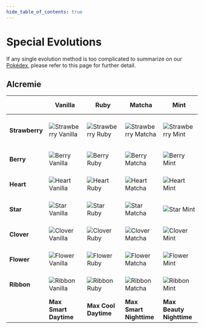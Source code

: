 ```yaml
---
hide_table_of_contents: true
---
```

# Special Evolutions

If any single evolution method is too complicated to summarize on our <a href="https://luminescent.team/pokedex/">Pokédex</a>, please refer to this page for further detail.

## Alcremie
<table>
<thead>
  <tr>
    <th className="alcremie"></th>
    <th className="alcremie">Vanilla</th>
    <th className="alcremie">Ruby</th>
    <th className="alcremie">Matcha</th>
    <th className="alcremie">Mint</th>
    <th className="alcremie">Lemon</th>
    <th className="alcremie">Salted</th>
    <th className="alcremie">Ruby<br /> Swirl</th>
    <th className="alcremie">Caramel<br /> Swirl</th>
    <th className="alcremie">Rainbow<br /> Swirl</th>
    <th className="alcremie">Shiny</th>
  </tr>
</thead>
<tbody>
  <tr>
    <td className="alcremie"><b>Strawberry</b></td>
    <td className="alcremie"><img src="https://raw.githubusercontent.com/TeamLumi/luminescent-team/main/static/img/pkm/pm0869_00_00_00_L.webp" title="Strawberry Vanilla" /></td>
    <td className="alcremie"><img src="https://raw.githubusercontent.com/TeamLumi/luminescent-team/main/static/img/pkm/pm0869_07_00_00_L.webp" title="Strawberry Ruby" /></td>
    <td className="alcremie"><img src="https://raw.githubusercontent.com/TeamLumi/luminescent-team/main/static/img/pkm/pm0869_14_00_00_L.webp" title="Strawberry Matcha" /></td>
    <td className="alcremie"><img src="https://raw.githubusercontent.com/TeamLumi/luminescent-team/main/static/img/pkm/pm0869_21_00_00_L.webp" title="Strawberry Mint" /></td>
    <td className="alcremie"><img src="https://raw.githubusercontent.com/TeamLumi/luminescent-team/main/static/img/pkm/pm0869_28_00_00_L.webp" title="Strawberry Lemon" /></td>
    <td className="alcremie"><img src="https://raw.githubusercontent.com/TeamLumi/luminescent-team/main/static/img/pkm/pm0869_35_00_00_L.webp" title="Strawberry Salted" /></td>
    <td className="alcremie"><img src="https://raw.githubusercontent.com/TeamLumi/luminescent-team/main/static/img/pkm/pm0869_42_00_00_L.webp" title="Strawberry Ruby Swirl" /></td>
    <td className="alcremie"><img src="https://raw.githubusercontent.com/TeamLumi/luminescent-team/main/static/img/pkm/pm0869_49_00_00_L.webp" title="Strawberry Caramel Swirl" /></td>
    <td className="alcremie"><img src="https://raw.githubusercontent.com/TeamLumi/luminescent-team/main/static/img/pkm/pm0869_56_00_00_L.webp" title="Strawberry Rainbow Swirl" /></td>
    <td className="alcremie"><img src="https://raw.githubusercontent.com/TeamLumi/luminescent-team/main/static/img/pkm/pm0869_00_00_01_L.webp" title="Strawberry Shiny" /></td>
      </tr>
  <tr>
    <td className="alcremie"><b>Berry</b></td>
    <td className="alcremie"><img src="https://raw.githubusercontent.com/TeamLumi/luminescent-team/main/static/img/pkm/pm0869_01_00_00_L.webp" title="Berry Vanilla" /></td>
    <td className="alcremie"><img src="https://raw.githubusercontent.com/TeamLumi/luminescent-team/main/static/img/pkm/pm0869_08_00_00_L.webp" title="Berry Ruby" /></td>
    <td className="alcremie"><img src="https://raw.githubusercontent.com/TeamLumi/luminescent-team/main/static/img/pkm/pm0869_15_00_00_L.webp" title="Berry Matcha" /></td>
    <td className="alcremie"><img src="https://raw.githubusercontent.com/TeamLumi/luminescent-team/main/static/img/pkm/pm0869_22_00_00_L.webp" title="Berry Mint" /></td>
    <td className="alcremie"><img src="https://raw.githubusercontent.com/TeamLumi/luminescent-team/main/static/img/pkm/pm0869_29_00_00_L.webp" title="Berry Lemon" /></td>
    <td className="alcremie"><img src="https://raw.githubusercontent.com/TeamLumi/luminescent-team/main/static/img/pkm/pm0869_36_00_00_L.webp" title="Berry Salted" /></td>
    <td className="alcremie"><img src="https://raw.githubusercontent.com/TeamLumi/luminescent-team/main/static/img/pkm/pm0869_43_00_00_L.webp" title="Berry Ruby Swirl" /></td>
    <td className="alcremie"><img src="https://raw.githubusercontent.com/TeamLumi/luminescent-team/main/static/img/pkm/pm0869_50_00_00_L.webp" title="Berry Caramel Swirl" /></td>
    <td className="alcremie"><img src="https://raw.githubusercontent.com/TeamLumi/luminescent-team/main/static/img/pkm/pm0869_57_00_00_L.webp" title="Berry Rainbow Swirl" /></td>
    <td className="alcremie"><img src="https://raw.githubusercontent.com/TeamLumi/luminescent-team/main/static/img/pkm/pm0869_01_00_01_L.webp" title="Berry Shiny" /></td>
  </tr>
  <tr>
    <td className="alcremie"><b>Heart</b></td>
    <td className="alcremie"><img src="https://raw.githubusercontent.com/TeamLumi/luminescent-team/main/static/img/pkm/pm0869_02_00_00_L.webp" title="Heart Vanilla" /></td>
    <td className="alcremie"><img src="https://raw.githubusercontent.com/TeamLumi/luminescent-team/main/static/img/pkm/pm0869_09_00_00_L.webp" title="Heart Ruby" /></td>
    <td className="alcremie"><img src="https://raw.githubusercontent.com/TeamLumi/luminescent-team/main/static/img/pkm/pm0869_16_00_00_L.webp" title="Heart Matcha" /></td>
    <td className="alcremie"><img src="https://raw.githubusercontent.com/TeamLumi/luminescent-team/main/static/img/pkm/pm0869_23_00_00_L.webp" title="Heart Mint" /></td>
    <td className="alcremie"><img src="https://raw.githubusercontent.com/TeamLumi/luminescent-team/main/static/img/pkm/pm0869_30_00_00_L.webp" title="Heart Lemon" /></td>
    <td className="alcremie"><img src="https://raw.githubusercontent.com/TeamLumi/luminescent-team/main/static/img/pkm/pm0869_37_00_00_L.webp" title="Heart Salted" /></td>
    <td className="alcremie"><img src="https://raw.githubusercontent.com/TeamLumi/luminescent-team/main/static/img/pkm/pm0869_44_00_00_L.webp" title="Heart Ruby Swirl" /></td>
    <td className="alcremie"><img src="https://raw.githubusercontent.com/TeamLumi/luminescent-team/main/static/img/pkm/pm0869_51_00_00_L.webp" title="Heart Caramel Swirl" /></td>
    <td className="alcremie"><img src="https://raw.githubusercontent.com/TeamLumi/luminescent-team/main/static/img/pkm/pm0869_58_00_00_L.webp" title="Heart Rainbow Swirl" /></td>
    <td className="alcremie"><img src="https://raw.githubusercontent.com/TeamLumi/luminescent-team/main/static/img/pkm/pm0869_02_00_01_L.webp" title="Heart Shiny" /></td>
  </tr>
  <tr>
    <td className="alcremie"><b>Star</b></td>
    <td className="alcremie"><img src="https://raw.githubusercontent.com/TeamLumi/luminescent-team/main/static/img/pkm/pm0869_03_00_00_L.webp" title="Star Vanilla" /></td>
    <td className="alcremie"><img src="https://raw.githubusercontent.com/TeamLumi/luminescent-team/main/static/img/pkm/pm0869_10_00_00_L.webp" title="Star Ruby" /></td>
    <td className="alcremie"><img src="https://raw.githubusercontent.com/TeamLumi/luminescent-team/main/static/img/pkm/pm0869_17_00_00_L.webp" title="Star Matcha" /></td>
    <td className="alcremie"><img src="https://raw.githubusercontent.com/TeamLumi/luminescent-team/main/static/img/pkm/pm0869_24_00_00_L.webp" title="Star Mint" /></td>
    <td className="alcremie"><img src="https://raw.githubusercontent.com/TeamLumi/luminescent-team/main/static/img/pkm/pm0869_31_00_00_L.webp" title="Star Lemon" /></td>
    <td className="alcremie"><img src="https://raw.githubusercontent.com/TeamLumi/luminescent-team/main/static/img/pkm/pm0869_38_00_00_L.webp" title="Star Salted" /></td>
    <td className="alcremie"><img src="https://raw.githubusercontent.com/TeamLumi/luminescent-team/main/static/img/pkm/pm0869_45_00_00_L.webp" title="Star Ruby Swirl" /></td>
    <td className="alcremie"><img src="https://raw.githubusercontent.com/TeamLumi/luminescent-team/main/static/img/pkm/pm0869_52_00_00_L.webp" title="Star Caramel Swirl" /></td>
    <td className="alcremie"><img src="https://raw.githubusercontent.com/TeamLumi/luminescent-team/main/static/img/pkm/pm0869_59_00_00_L.webp" title="Star Rainbow Swirl" /></td>
    <td className="alcremie"><img src="https://raw.githubusercontent.com/TeamLumi/luminescent-team/main/static/img/pkm/pm0869_03_00_01_L.webp" title="Star Shiny" /></td>
  </tr>
  <tr>
    <td className="alcremie"><b>Clover</b></td>
    <td className="alcremie"><img src="https://raw.githubusercontent.com/TeamLumi/luminescent-team/main/static/img/pkm/pm0869_04_00_00_L.webp" title="Clover Vanilla" /></td>
    <td className="alcremie"><img src="https://raw.githubusercontent.com/TeamLumi/luminescent-team/main/static/img/pkm/pm0869_11_00_00_L.webp" title="Clover Ruby" /></td>
    <td className="alcremie"><img src="https://raw.githubusercontent.com/TeamLumi/luminescent-team/main/static/img/pkm/pm0869_18_00_00_L.webp" title="Clover Matcha" /></td>
    <td className="alcremie"><img src="https://raw.githubusercontent.com/TeamLumi/luminescent-team/main/static/img/pkm/pm0869_25_00_00_L.webp" title="Clover Mint" /></td>
    <td className="alcremie"><img src="https://raw.githubusercontent.com/TeamLumi/luminescent-team/main/static/img/pkm/pm0869_32_00_00_L.webp" title="Clover Lemon" /></td>
    <td className="alcremie"><img src="https://raw.githubusercontent.com/TeamLumi/luminescent-team/main/static/img/pkm/pm0869_39_00_00_L.webp" title="Clover Salted" /></td>
    <td className="alcremie"><img src="https://raw.githubusercontent.com/TeamLumi/luminescent-team/main/static/img/pkm/pm0869_46_00_00_L.webp" title="Clover Ruby Swirl" /></td>
    <td className="alcremie"><img src="https://raw.githubusercontent.com/TeamLumi/luminescent-team/main/static/img/pkm/pm0869_53_00_00_L.webp" title="Clover Caramel Swirl" /></td>
    <td className="alcremie"><img src="https://raw.githubusercontent.com/TeamLumi/luminescent-team/main/static/img/pkm/pm0869_60_00_00_L.webp" title="Clover Rainbow Swirl" /></td>
    <td className="alcremie"><img src="https://raw.githubusercontent.com/TeamLumi/luminescent-team/main/static/img/pkm/pm0869_04_00_01_L.webp" title="Clover Shiny" /></td>
  </tr>
  <tr>
    <td className="alcremie"><b>Flower</b></td>
    <td className="alcremie"><img src="https://raw.githubusercontent.com/TeamLumi/luminescent-team/main/static/img/pkm/pm0869_05_00_00_L.webp" title="Flower Vanilla" /></td>
    <td className="alcremie"><img src="https://raw.githubusercontent.com/TeamLumi/luminescent-team/main/static/img/pkm/pm0869_12_00_00_L.webp" title="Flower Ruby" /></td>
    <td className="alcremie"><img src="https://raw.githubusercontent.com/TeamLumi/luminescent-team/main/static/img/pkm/pm0869_19_00_00_L.webp" title="Flower Matcha" /></td>
    <td className="alcremie"><img src="https://raw.githubusercontent.com/TeamLumi/luminescent-team/main/static/img/pkm/pm0869_26_00_00_L.webp" title="Flower Mint" /></td>
    <td className="alcremie"><img src="https://raw.githubusercontent.com/TeamLumi/luminescent-team/main/static/img/pkm/pm0869_33_00_00_L.webp" title="Flower Lemon" /></td>
    <td className="alcremie"><img src="https://raw.githubusercontent.com/TeamLumi/luminescent-team/main/static/img/pkm/pm0869_40_00_00_L.webp" title="Flower Salted" /></td>
    <td className="alcremie"><img src="https://raw.githubusercontent.com/TeamLumi/luminescent-team/main/static/img/pkm/pm0869_47_00_00_L.webp" title="Flower Ruby Swirl" /></td>
    <td className="alcremie"><img src="https://raw.githubusercontent.com/TeamLumi/luminescent-team/main/static/img/pkm/pm0869_54_00_00_L.webp" title="Flower Caramel Swirl" /></td>
    <td className="alcremie"><img src="https://raw.githubusercontent.com/TeamLumi/luminescent-team/main/static/img/pkm/pm0869_61_00_00_L.webp" title="Flower Rainbow Swirl" /></td>
    <td className="alcremie"><img src="https://raw.githubusercontent.com/TeamLumi/luminescent-team/main/static/img/pkm/pm0869_05_00_01_L.webp" title="Flower Shiny" /></td>
  </tr>
  <tr>
    <td className="alcremie"><b>Ribbon</b></td>
    <td className="alcremie"><img src="https://raw.githubusercontent.com/TeamLumi/luminescent-team/main/static/img/pkm/pm0869_06_00_00_L.webp" title="Ribbon Vanilla" /></td>
    <td className="alcremie"><img src="https://raw.githubusercontent.com/TeamLumi/luminescent-team/main/static/img/pkm/pm0869_13_00_00_L.webp" title="Ribbon Ruby" /></td>
    <td className="alcremie"><img src="https://raw.githubusercontent.com/TeamLumi/luminescent-team/main/static/img/pkm/pm0869_20_00_00_L.webp" title="Ribbon Matcha" /></td>
    <td className="alcremie"><img src="https://raw.githubusercontent.com/TeamLumi/luminescent-team/main/static/img/pkm/pm0869_27_00_00_L.webp" title="Ribbon Mint" /></td>
    <td className="alcremie"><img src="https://raw.githubusercontent.com/TeamLumi/luminescent-team/main/static/img/pkm/pm0869_34_00_00_L.webp" title="Ribbon Lemon" /></td>
    <td className="alcremie"><img src="https://raw.githubusercontent.com/TeamLumi/luminescent-team/main/static/img/pkm/pm0869_41_00_00_L.webp" title="Ribbon Salted" /></td>
    <td className="alcremie"><img src="https://raw.githubusercontent.com/TeamLumi/luminescent-team/main/static/img/pkm/pm0869_48_00_00_L.webp" title="Ribbon Ruby Swirl" /></td>
    <td className="alcremie"><img src="https://raw.githubusercontent.com/TeamLumi/luminescent-team/main/static/img/pkm/pm0869_55_00_00_L.webp" title="Ribbon Caramel Swirl" /></td>
    <td className="alcremie"><img src="https://raw.githubusercontent.com/TeamLumi/luminescent-team/main/static/img/pkm/pm0869_62_00_00_L.webp" title="Ribbon Rainbow Swirl" /></td>
    <td className="alcremie"><img src="https://raw.githubusercontent.com/TeamLumi/luminescent-team/main/static/img/pkm/pm0869_06_00_01_L.webp" title="Ribbon Shiny" /></td>
  </tr>
  <tr>
    <td className="alcremie"></td>
    <td className="alcremie"><b>Max Smart<br />Daytime</b></td>
    <td className="alcremie"><b>Max Cool<br />Daytime</b></td>
    <td className="alcremie"><b>Max Smart<br />Nighttime</b></td>
    <td className="alcremie"><b>Max Beauty<br />Nighttime</b></td>
    <td className="alcremie"><b>Max Tough<br />Nighttime</b></td>
    <td className="alcremie"><b>Max Cool<br />Nighttime</b></td>
    <td className="alcremie"><b>Max Beauty<br />Daytime</b></td>
    <td className="alcremie"><b>Max Tough<br />Daytime</b></td>
    <td className="alcremie"><b>Max Cute<br />All Day</b></td>
    <td className="alcremie"><b>Any Max<br />All Day</b></td>
  </tr>
</tbody>
</table>
